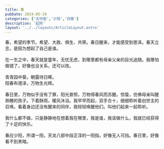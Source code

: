 ```yaml
---
title: 春
pubDate: 2024-05-19
categories: ['古中医','少阳','四象']
description: '起陈'
layout: '../../layouts/ArticleLayout.astro'
---
```

春，希望的季节。希望、大赦、俱生、共荣。春日醒来，才能感受到恩泽。春天立志，是因为想起了自己是谁。<br /><br />
在一生之中，春天就是童年，无忧无虑，到哪里都有母亲父亲的目光追随。我哪怕做错了，好像也没关系，还可以改。<br /><br />
青青园中葵，朝露待日晞。<br />
阳春布德泽，万物生光辉。<br /><br />
春日里，万物似乎没有了罪，阳光普照，万物得春风而苏醒。惊蛰，仿佛母亲叫醒熟睡的孩子。下着酥雨，暖风沐浴。我早早而起，双手合十，细细聆听着创世主的召唤。看着身边还没有醒来的同伴，我轻轻唤醒他们。叫他们起来一起聆听。<br /><br />
我什么都不做，只是静静地在想着我在哪里，我是谁，我该做什么，我就已经获得了十足的快乐。<br /><br />
春应少阳，所谓一阳，天龙八部中段正淳的一阳指，好像无人可挡。春日里，好像看不到黑暗。<br /><br />